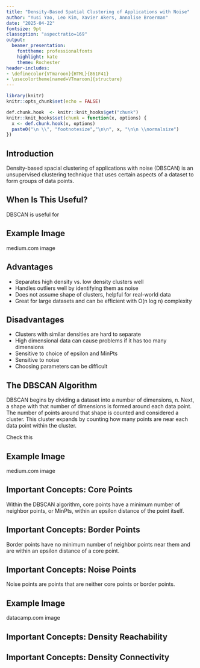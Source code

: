 ```yaml
---
title: "Density-Based Spatial Clustering of Applications with Noise"
author: "Yusi Yao, Leo Kim, Xavier Akers, Annalise Broerman"
date: "2025-04-22"
fontsize: 9pt
classoption: "aspectratio=169"
output: 
  beamer_presentation: 
    fonttheme: professionalfonts
    highlight: kate
    theme: Rochester
header-includes:
- \definecolor{VTmaroon}{HTML}{861F41}
- \usecolortheme[named=VTmaroon]{structure}
---
```


```r
library(knitr)
knitr::opts_chunk$set(echo = FALSE)

def.chunk.hook  <- knitr::knit_hooks$get("chunk")
knitr::knit_hooks$set(chunk = function(x, options) {
  x <- def.chunk.hook(x, options)
  paste0("\n \\", "footnotesize","\n\n", x, "\n\n \\normalsize")
})


```

## Introduction

Density-based spacial clustering of applications with noise (DBSCAN) is an unsupervised clustering technique that uses certain aspects of a dataset to form groups of data points.


## When Is This Useful? 

DBSCAN is useful for

## Example Image

medium.com image

## Advantages

- Separates high density vs. low density clusters well
- Handles outliers well by identifying them as noise
- Does not assume shape of clusters, helpful for real-world data
- Great for large datasets and can be efficient with O(n log n) complexity

## Disadvantages

- Clusters with similar densities are hard to separate
- High dimensional data can cause problems if it has too many dimensions
- Sensitive to choice of epsilon and MinPts
- Sensitive to noise
- Choosing parameters can be difficult


## The DBSCAN Algorithm

DBSCAN begins by dividing a dataset into a number of dimensions, n. Next, a shape with that number of dimensions is formed around each data point. The number of points around that shape is counted and considered a cluster. This cluster expands by counting how many points are near each data point within the cluster.


Check this

## Example Image

medium.com image

## Important Concepts: Core Points

Within the DBSCAN algorithm, core points have a minimum number of neighbor points, or MinPts, within an epsilon distance of the point itself.

## Important Concepts: Border Points

Border points have no minimum number of neighbor points near them and are within an epsilon distance of a core point.

## Important Concepts: Noise Points

Noise points are points that are neither core points or border points.

## Example Image

datacamp.com image

## Important Concepts: Density Reachability

## Important Concepts: Density Connectivity
